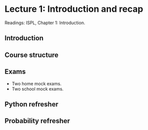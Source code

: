 # Lecture 1: Introduction and recap {.unnumbered}

Readings: ISPL, Chapter 1: Introduction.

## Introduction

## Course structure

## Exams

* Two home mock exams.
* Two school mock exams.

## Python refresher

## Probability refresher

## 

